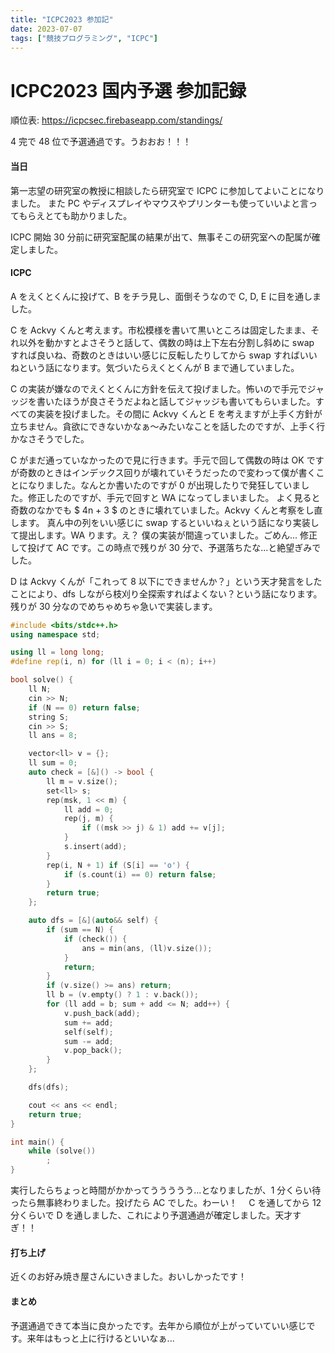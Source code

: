 ```yaml
---
title: "ICPC2023 参加記"
date: 2023-07-07
tags: ["競技プログラミング", "ICPC"]
---
```


# ICPC2023 国内予選 参加記録

順位表: https://icpcsec.firebaseapp.com/standings/

4 完で 48 位で予選通過です。うおおお！！！

#### 当日

第一志望の研究室の教授に相談したら研究室で ICPC に参加してよいことになりました。
また PC やディスプレイやマウスやプリンターも使っていいよと言ってもらえとても助かりました。

ICPC 開始 30 分前に研究室配属の結果が出て、無事そこの研究室への配属が確定しました。

#### ICPC

A をえくとくんに投げて、B をチラ見し、面倒そうなので C, D, E に目を通しました。

C を Ackvy くんと考えます。市松模様を書いて黒いところは固定したまま、それ以外を動かすとよさそうと話して、偶数の時は上下左右分割し斜めに swap すれば良いね、奇数のときはいい感じに反転したりしてから swap すればいいねという話になります。気づいたらえくとくんが B まで通していました。

C の実装が嫌なのでえくとくんに方針を伝えて投げました。怖いので手元でジャッジを書いたほうが良さそうだよねと話してジャッジも書いてもらいました。すべての実装を投げました。その間に Ackvy くんと E を考えますが上手く方針が立ちません。貪欲にできないかなぁ～みたいなことを話したのですが、上手く行かなさそうでした。

C がまだ通っていなかったので見に行きます。手元で回して偶数の時は OK ですが奇数のときはインデックス回りが壊れていそうだったので変わって僕が書くことになりました。なんとか書いたのですが 0 が出現したりで発狂していました。修正したのですが、手元で回すと WA になってしまいました。
よく見ると奇数のなかでも $ 4n + 3 $ のときに壊れていました。Ackvy くんと考察をし直します。
真ん中の列をいい感じに swap するといいねぇという話になり実装して提出します。WA ります。え？
僕の実装が間違っていました。ごめん... 修正して投げて AC です。この時点で残りが 30 分で、予選落ちたな...と絶望ぎみでした。

D は Ackvy くんが「これって 8 以下にできませんか？」という天才発言をしたことにより、dfs しながら枝刈り全探索すればよくない？という話になります。残りが 30 分なのでめちゃめちゃ急いで実装します。

```cpp
#include <bits/stdc++.h>
using namespace std;

using ll = long long;
#define rep(i, n) for (ll i = 0; i < (n); i++)

bool solve() {
    ll N;
    cin >> N;
    if (N == 0) return false;
    string S;
    cin >> S;
    ll ans = 8;

    vector<ll> v = {};
    ll sum = 0;
    auto check = [&]() -> bool {
        ll m = v.size();
        set<ll> s;
        rep(msk, 1 << m) {
            ll add = 0;
            rep(j, m) {
                if ((msk >> j) & 1) add += v[j];
            }
            s.insert(add);
        }
        rep(i, N + 1) if (S[i] == 'o') {
            if (s.count(i) == 0) return false;
        }
        return true;
    };

    auto dfs = [&](auto&& self) {
        if (sum == N) {
            if (check()) {
                ans = min(ans, (ll)v.size());
            }
            return;
        }
        if (v.size() >= ans) return;
        ll b = (v.empty() ? 1 : v.back());
        for (ll add = b; sum + add <= N; add++) {
            v.push_back(add);
            sum += add;
            self(self);
            sum -= add;
            v.pop_back();
        }
    };

    dfs(dfs);

    cout << ans << endl;
    return true;
}

int main() {
    while (solve())
        ;
}
```

実行したらちょっと時間がかかってううううう...となりましたが、1 分くらい待ったら無事終わりました。投げたら AC でした。わーい！　 C を通してから 12 分くらいで D を通しました、これにより予選通過が確定しました。天才すぎ！！

#### 打ち上げ

近くのお好み焼き屋さんにいきました。おいしかったです！

#### まとめ

予選通過できて本当に良かったです。去年から順位が上がっていていい感じです。来年はもっと上に行けるといいなぁ...
